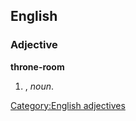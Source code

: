 ==English==

===Adjective===
'''throne-room'''

# {{form of|Attributive form|[[throne room]]|nodot=1}}, ''noun''.


[[Category:English adjectives]]